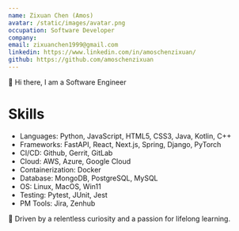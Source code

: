 ```yaml
---
name: Zixuan Chen (Amos)
avatar: /static/images/avatar.png
occupation: Software Developer
company: 
email: zixuanchen1999@gmail.com
linkedin: https://www.linkedin.com/in/amoschenzixuan/
github: https://github.com/amoschenzixuan
---
```


👋 Hi there, I am a Software Engineer

# Skills
- Languages: Python, JavaScript, HTML5, CSS3, Java, Kotlin, C++
- Frameworks: FastAPI, React, Next.js, Spring, Django, PyTorch 
- CI/CD: Github, Gerrit, GitLab
- Cloud: AWS, Azure, Google Cloud
- Containerization: Docker
- Database: MongoDB, PostgreSQL, MySQL
- OS: Linux, MacOS, Win11
- Testing: Pytest, JUnit, Jest
- PM Tools: Jira, Zenhub

🔭 Driven by a relentless curiosity and a passion for lifelong learning.